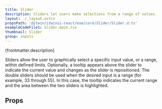 ```yaml
---
title: Slider
description: Sliders let users make selections from a range of values.
layout: ./_layout.astro
propsPath: '@itwin/itwinui-react/esm/core/Slider/Slider.d.ts'
exampleCodeFile1: Slider.main.tsx
thumbnail: Slider
group: inputs
---
```



<p>{frontmatter.description}</p>

<LiveExample src={frontmatter.exampleCodeFile1} />

Sliders allow the user to graphically select a specific input value, or a range, within defined limits. Optionally, a tooltip appears above the slider to indicate the current value and changes as the slider is repositioned. The double sliders should be used when the desired input is a range (for example, 33 through 55). In this case, the tooltip indicates the current range and the area between the two sliders is highlighted.

## Props

<PropsTable path={frontmatter.propsPath} />
